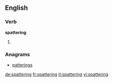 
==English==

===Verb===
'''spattering'''

# {{present participle of|spatter}}

===Anagrams===
* [[patterings#English|patterings]]

[[de:spattering]]
[[fr:spattering]]
[[it:spattering]]
[[vi:spattering]]